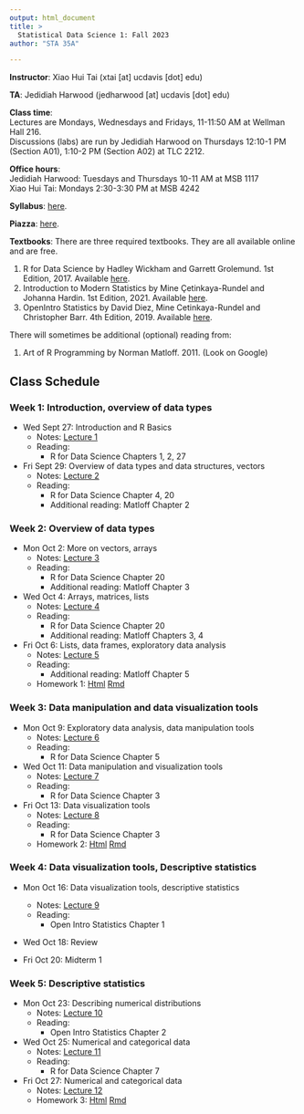 ```yaml
---
output: html_document
title: >
  Statistical Data Science 1: Fall 2023
author: "STA 35A"

---
```


**Instructor**: Xiao Hui Tai (xtai [at] ucdavis [dot] edu)

**TA**: Jedidiah Harwood (jedharwood [at] ucdavis [dot] edu)

**Class time**:   
Lectures are Mondays, Wednesdays and Fridays, 11-11:50 AM at Wellman Hall 216.  
Discussions (labs) are run by Jedidiah Harwood on Thursdays 12:10-1 PM (Section A01), 1:10-2 PM (Section A02) at TLC 2212.

**Office hours**:  
Jedidiah Harwood: Tuesdays and Thursdays 10-11 AM at MSB 1117   
Xiao Hui Tai: Mondays 2:30-3:30 PM at MSB 4242

**Syllabus**: [here](https://xhtai.github.io/statdatasci/syllabus_35A_F23.html).

**Piazza**: [here](https://piazza.com/ucdavis/fall2023/sta035aa01a02fq2023/). 

**Textbooks**:
There are three required textbooks. They are all available online and are free. 

1. R for Data Science by Hadley Wickham and Garrett Grolemund. 1st Edition, 2017. Available [here](https://r4ds.had.co.nz/index.html).
2. Introduction to Modern Statistics by Mine Çetinkaya-Rundel and Johanna Hardin. 1st Edition, 2021. Available [here](https://openintro-ims.netlify.app/index.html).
3. OpenIntro Statistics by David Diez, Mine Cetinkaya-Rundel and Christopher Barr. 4th Edition, 2019. Available [here](https://www.openintro.org/book/os/).

There will sometimes be additional (optional) reading from: 

1. Art of R Programming by Norman Matloff. 2011. (Look on Google)

## Class Schedule

### Week 1: Introduction, overview of data types	
- Wed Sept 27: Introduction and R Basics
  - Notes: [Lecture 1](https://xhtai.github.io/statdatasci/lectures/lecture1/lecture1.html)
  - Reading: 
    - R for Data Science Chapters 1, 2, 27

- Fri Sept 29: Overview of data types and data structures, vectors
  - Notes: [Lecture 2](https://xhtai.github.io/statdatasci/lectures/lecture2/lecture2.html)
  - Reading:
    - R for Data Science Chapter 4, 20
    - Additional reading: Matloff Chapter 2



### Week 2: Overview of data types
- Mon Oct 2: More on vectors, arrays
  - Notes: [Lecture 3](https://xhtai.github.io/statdatasci/lectures/lecture3/lecture3.html)
  - Reading:
    - R for Data Science Chapter 20
    - Additional reading: Matloff Chapter 3

- Wed Oct 4: Arrays, matrices, lists
  - Notes: [Lecture 4](https://xhtai.github.io/statdatasci/lectures/lecture4/lecture4.html)
  - Reading:
    - R for Data Science Chapter 20
    - Additional reading: Matloff Chapters 3, 4

- Fri Oct 6: Lists, data frames, exploratory data analysis
  - Notes: [Lecture 5](https://xhtai.github.io/statdatasci/lectures/lecture5/lecture5.html)
  - Reading:
    - Additional reading: Matloff Chapter 5
  - Homework 1: [Html](https://xhtai.github.io/statdatasci/homework/homework1/HW1.html) [Rmd](https://xhtai.github.io/statdatasci/homework/homework1/HW1.Rmd)



### Week 3: Data manipulation and data visualization tools
- Mon Oct 9: Exploratory data analysis, data manipulation tools
  - Notes: [Lecture 6](https://xhtai.github.io/statdatasci/lectures/lecture6/lecture6.html)
  - Reading:
    - R for Data Science Chapter 5

- Wed Oct 11: Data manipulation and visualization tools
  - Notes: [Lecture 7](https://xhtai.github.io/statdatasci/lectures/lecture7/lecture7.html)
  - Reading:
    - R for Data Science Chapter 3

- Fri Oct 13: Data visualization tools
  - Notes: [Lecture 8](https://xhtai.github.io/statdatasci/lectures/lecture8/lecture8.html)
  - Reading:
    - R for Data Science Chapter 3
  - Homework 2: [Html](https://xhtai.github.io/statdatasci/homework/homework2/HW2.html) [Rmd](https://xhtai.github.io/statdatasci/homework/homework2/HW2.Rmd)


### Week 4: Data visualization tools, Descriptive statistics
- Mon Oct 16: Data visualization tools, descriptive statistics
  - Notes: [Lecture 9](https://xhtai.github.io/statdatasci/lectures/lecture9/lecture9.html)
  - Reading:
    - Open Intro Statistics Chapter 1

- Wed Oct 18: Review

- Fri Oct 20: Midterm 1


### Week 5: Descriptive statistics
- Mon Oct 23: Describing numerical distributions
  - Notes: [Lecture 10](https://xhtai.github.io/statdatasci/lectures/lecture10/lecture10.html)
  - Reading:
    - Open Intro Statistics Chapter 2

- Wed Oct 25: Numerical and categorical data
  - Notes: [Lecture 11](https://xhtai.github.io/statdatasci/lectures/lecture11/lecture11.html)
  - Reading:
    - R for Data Science Chapter 7

- Fri Oct 27: Numerical and categorical data
  - Notes: [Lecture 12](https://xhtai.github.io/statdatasci/lectures/lecture12/lecture12.html)
  - Homework 3: [Html](https://xhtai.github.io/statdatasci/homework/homework3/HW3.html) [Rmd](https://xhtai.github.io/statdatasci/homework/homework3/HW3.Rmd)

<!-- ### Week 6: Introduction to probability -->
<!-- - Mon Oct 30: Introduction to probability  -->
<!--   - Notes:  -->
<!--   - Reading:  -->
<!--     - Open Intro Statistics Chapter 3.1 -->

<!-- - Wed Nov 1: Conditional, marginal and joint probability; Bayes' Theorem -->
<!--   - Notes:  -->
<!--   - Reading:  -->
<!--     - Open Intro Statistics Chapter 3.2 -->

<!-- - Fri Nov 3: Random variables and common distributions -->
<!--   - Notes:  -->
<!--   - Reading:  -->
<!--     - Open Intro Statistics Chapter 3.4, 3.5 -->
<!--   - Homework 4:  -->

<!-- ### Week 7: Common distributions -->
<!-- - Mon Nov 6: Bernoulli and binomial distribution -->
<!--   - Notes:  -->
<!--   - Reading:  -->
<!--     - Open Intro Statistics Chapter 4.3 -->

<!-- - Wed Nov 8: Binomial and Poisson distribution -->
<!--   - Notes:  -->
<!--   - Reading: -->
<!--     - Open Intro Statistics Chapter 4.5 -->

<!-- - Fri Nov 10: Veterans Day -->
<!--   - Homework 5:  -->

<!-- ### Week 8: Normal distribution -->
<!-- - Mon Nov 13: Poisson and Normal distribution -->
<!--   - Notes:  -->
<!--   - Reading:  -->
<!--     - Open Intro Statistics Chapter 4.1 -->

<!-- - Wed Nov 15: Review -->

<!-- - Fri Nov 17: Midterm 2 -->


<!-- ### Week 9: Sampling distributions  -->
<!-- - Mon Nov 20: Normal distribution, sampling distributions -->
<!--   - Notes:  -->
<!--   - Reading:  -->
<!--     - Open Intro Statistics Chapter 5.1  -->

<!-- - Wed Nov 22, Fri Nov 24: Thanksgiving -->

<!-- ### Week 10: Sampling distributions, confidence intervals  -->
<!-- - Mon Nov 27: Sampling distribution of sample mean and proportion -->
<!--   - Notes:  -->
<!--   - Homework 6:  -->

<!-- - Wed Nov 29: Introduction to confidence intervals  -->
<!--   - Notes:  -->
<!--   - Reading: -->
<!--     - Open Intro Statistics Chapter 5.2  -->

<!-- - Fri Dec 1: Confidence intervals for population mean and proportion  -->
<!--   - Notes:  -->
<!--   - Reading: -->
<!--     - Open Intro Statistics Chapter 7.1.1-7.1.4 -->

<!-- ### Week 11: Hypothesis testing  -->
<!-- - Mon Dec 4: Hypothesis testing framework and errors  -->
<!--   - Notes:  -->
<!--   - Reading: -->
<!--     - Open Intro Statistics Chapter 5.3 -->
<!--   - Homework 7:  -->
<!-- - Wed Dec 6: Hypothesis testing for population mean and proportion  -->
<!--   - Notes:  -->
<!--   - Reading: -->
<!--     - Open Intro Statistics Chapter 6.1 -->
<!-- - Fri Dec 8: Confidence intervals and one-sided tests  -->
<!--   - Notes:  -->

